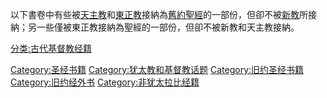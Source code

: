 {{Catnav|頁面分類|各種主題的頁面分類|類型|書籍類型|宗教典籍|圣经}}

{{catmore}}

以下書卷中有些被[[天主教|天主教]]和[[東正教|東正教]]接納為[[舊約聖經|舊約聖經]]的一部份，但卻不被[[新教|新教]]所接納；另一些僅被東正教接納為聖經的一部份，但卻不被新教和天主教接納。
{{Commonscat|Deuterocanonical books}}

[[分类:古代基督教经籍|分类:古代基督教经籍]]
[[Category:圣经书籍|Category:圣经书籍]]
[[Category:犹太教和基督教话题|Category:犹太教和基督教话题]]
[[Category:旧约圣经书籍|Category:旧约圣经书籍]]
[[Category:旧约经外书|Category:旧约经外书]]
[[Category:非犹太拉比经籍|Category:非犹太拉比经籍]]